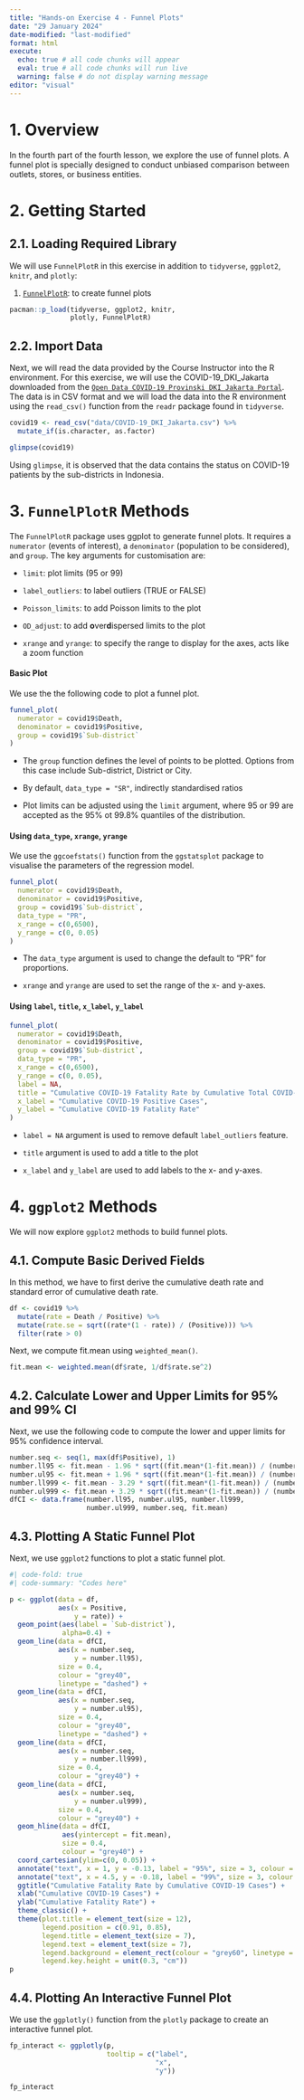 ```yaml
---
title: "Hands-on Exercise 4 - Funnel Plots"
date: "29 January 2024"
date-modified: "last-modified"
format: html
execute: 
  echo: true # all code chunks will appear
  eval: true # all code chunks will run live
  warning: false # do not display warning message
editor: "visual"
---
```


# 1. Overview

In the fourth part of the fourth lesson, we explore the use of funnel plots. A funnel plot is specially designed to conduct unbiased comparison between outlets, stores, or business entities.

# 2. Getting Started

## 2.1. Loading Required Library

We will use `FunnelPlotR` in this exercise in addition to `tidyverse`, `ggplot2`, `knitr`, and `plotly`:

1.  [`FunnelPlotR`](https://rdrr.io/cran/FunnelPlotR/man/funnel_plot): to create funnel plots

```r
pacman::p_load(tidyverse, ggplot2, knitr, 
               plotly, FunnelPlotR)
```

## 2.2. Import Data

Next, we will read the data provided by the Course Instructor into the R environment. For this exercise, we will use the COVID-19_DKI_Jakarta downloaded from the [`Open Data COVID-19 Provinski DKI Jakarta Portal`](https://riwayat-file-covid-19-dki-jakarta-jakartagis.hub.arcgis.com). The data is in CSV format and we will load the data into the R environment using the `read_csv()` function from the `readr` package found in `tidyverse`.

```r
covid19 <- read_csv("data/COVID-19_DKI_Jakarta.csv") %>%
  mutate_if(is.character, as.factor)

glimpse(covid19)
```

Using `glimpse`, it is observed that the data contains the status on COVID-19 patients by the sub-districts in Indonesia.

# 3. `FunnelPlotR` Methods

The `FunnelPlotR` package uses ggplot to generate funnel plots. It requires a `numerator` (events of interest), a `denominator` (population to be considered), and `group`. The key arguments for customisation are:

-   `limit`: plot limits (95 or 99)

-   `label_outliers`: to label outliers (TRUE or FALSE)

-   `Poisson_limits`: to add Poisson limits to the plot

-   `OD_adjust`: to add **o**ver**d**ispersed limits to the plot

-   `xrange` and `yrange`: to specify the range to display for the axes, acts like a zoom function

::: panel-tabset
#### Basic Plot

We use the the following code to plot a funnel plot.

```r
funnel_plot(
  numerator = covid19$Death,
  denominator = covid19$Positive,
  group = covid19$`Sub-district`
)
```

::: callout-note
-   The `group` function defines the level of points to be plotted. Options from this case include Sub-district, District or City.

-   By default, `data_type = "SR"`, indirectly standardised ratios

-   Plot limits can be adjusted using the `limit` argument, where 95 or 99 are accepted as the 95% ot 99.8% quantiles of the distribution.
:::

#### Using `data_type`, `xrange`, `yrange`

We use the `ggcoefstats()` function from the `ggstatsplot` package to visualise the parameters of the regression model.

```r
funnel_plot(
  numerator = covid19$Death,
  denominator = covid19$Positive,
  group = covid19$`Sub-district`,
  data_type = "PR", 
  x_range = c(0,6500), 
  y_range = c(0, 0.05) 
)
```

::: callout-note
-   The `data_type` argument is used to change the default to "PR" for proportions.

-   `xrange` and `yrange` are used to set the range of the x- and y-axes.
:::

#### Using `label`, `title`, `x_label`, `y_label`

```r
funnel_plot(
  numerator = covid19$Death,
  denominator = covid19$Positive,
  group = covid19$`Sub-district`,
  data_type = "PR", 
  x_range = c(0,6500), 
  y_range = c(0, 0.05),
  label = NA,
  title = "Cumulative COVID-19 Fatality Rate by Cumulative Total COVID-19 Positive",
  x_label = "Cumulative COVID-19 Positive Cases",
  y_label = "Cumulative COVID-19 Fatality Rate"
)
```

::: callout-note
-   `label = NA` argument is used to remove default `label_outliers` feature.

-   `title` argument is used to add a title to the plot

-   `x_label` and `y_label` are used to add labels to the x- and y-axes.
:::
:::

# 4. `ggplot2` Methods

We will now explore `ggplot2` methods to build funnel plots.

## 4.1. Compute Basic Derived Fields

In this method, we have to first derive the cumulative death rate and standard error of cumulative death rate.

```r
df <- covid19 %>%
  mutate(rate = Death / Positive) %>%
  mutate(rate.se = sqrt((rate*(1 - rate)) / (Positive))) %>%
  filter(rate > 0)
```

Next, we compute fit.mean using `weighted_mean()`.

```r
fit.mean <- weighted.mean(df$rate, 1/df$rate.se^2)
```

## 4.2. Calculate Lower and Upper Limits for 95% and 99% CI

Next, we use the following code to compute the lower and upper limits for 95% confidence interval.

```r
number.seq <- seq(1, max(df$Positive), 1)
number.ll95 <- fit.mean - 1.96 * sqrt((fit.mean*(1-fit.mean)) / (number.seq)) 
number.ul95 <- fit.mean + 1.96 * sqrt((fit.mean*(1-fit.mean)) / (number.seq)) 
number.ll999 <- fit.mean - 3.29 * sqrt((fit.mean*(1-fit.mean)) / (number.seq)) 
number.ul999 <- fit.mean + 3.29 * sqrt((fit.mean*(1-fit.mean)) / (number.seq)) 
dfCI <- data.frame(number.ll95, number.ul95, number.ll999, 
                   number.ul999, number.seq, fit.mean)
```

## 4.3. Plotting A Static Funnel Plot

Next, we use `ggplot2` functions to plot a static funnel plot.

```r
#| code-fold: true
#| code-summary: "Codes here"

p <- ggplot(data = df, 
            aes(x = Positive, 
                y = rate)) +
  geom_point(aes(label = `Sub-district`), 
             alpha=0.4) +
  geom_line(data = dfCI, 
            aes(x = number.seq, 
                y = number.ll95), 
            size = 0.4, 
            colour = "grey40", 
            linetype = "dashed") +
  geom_line(data = dfCI, 
            aes(x = number.seq, 
                y = number.ul95), 
            size = 0.4, 
            colour = "grey40", 
            linetype = "dashed") +
  geom_line(data = dfCI, 
            aes(x = number.seq, 
                y = number.ll999), 
            size = 0.4, 
            colour = "grey40") +
  geom_line(data = dfCI, 
            aes(x = number.seq, 
                y = number.ul999), 
            size = 0.4, 
            colour = "grey40") +
  geom_hline(data = dfCI, 
             aes(yintercept = fit.mean), 
             size = 0.4, 
             colour = "grey40") +
  coord_cartesian(ylim=c(0, 0.05)) +
  annotate("text", x = 1, y = -0.13, label = "95%", size = 3, colour = "grey40") + 
  annotate("text", x = 4.5, y = -0.18, label = "99%", size = 3, colour = "grey40") + 
  ggtitle("Cumulative Fatality Rate by Cumulative COVID-19 Cases") +
  xlab("Cumulative COVID-19 Cases") + 
  ylab("Cumulative Fatality Rate") +
  theme_classic() +
  theme(plot.title = element_text(size = 12),
        legend.position = c(0.91, 0.85), 
        legend.title = element_text(size = 7),
        legend.text = element_text(size = 7),
        legend.background = element_rect(colour = "grey60", linetype = "dotted"),
        legend.key.height = unit(0.3, "cm"))
p
```

## 4.4. Plotting An Interactive Funnel Plot

We use the `ggplotly()` function from the `plotly` package to create an interactive funnel plot.

```r
fp_interact <- ggplotly(p,
                        tooltip = c("label", 
                                    "x",
                                    "y"))

fp_interact
```
